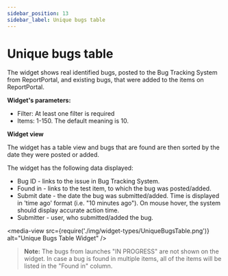 ```yaml
---
sidebar_position: 13
sidebar_label: Unique bugs table
---
```


# Unique bugs table

The widget shows real identified bugs, posted to the Bug Tracking System from ReportPortal, and existing bugs, that were added to the items on ReportPortal.

**Widget's parameters:**

- Filter: At least one filter is required
- Items: 1-150. The default meaning is 10.

**Widget view**

The widget has a table view and bugs that are found are then sorted by the date they were posted or added.

The widget has the following data displayed:

- Bug ID  -  links to the issue in Bug Tracking System.
- Found in - links to the test item, to which the bug was posted/added.
- Submit date  - the date the bug was submitted/added. Time is displayed in 'time ago' format (i.e. "10 minutes ago"). On mouse hover, the system should display accurate action time.
- Submitter  - user, who submitted/added the bug.

<media-view src={require('./img/widget-types/UniqueBugsTable.png')} alt="Unique Bugs Table Widget" />

>**Note:**
The bugs from launches "IN PROGRESS" are not shown on the widget.
In case a bug is found in multiple items, all of the items will be listed in the "Found in" column.
